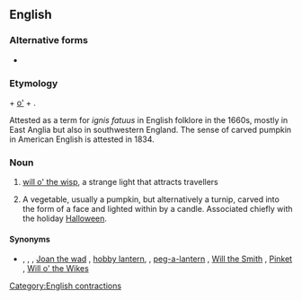 {{also|jack-o'-lantern|Jack O'Lantern}}
==English==
{{wikipedia}}

===Alternative forms===
* {{l|en|jack-o'-lantern}}

===Etymology===
{{m|en|Jack||male given name}} + [[o']] + {{m|en|lantern}}.

Attested as a term for ''ignis fatuus'' in English folklore in the 1660s, mostly in East Anglia but also in southwestern England.
The sense of carved pumpkin in American English is attested in 1834.

===Noun===
{{en-noun|head=[[Jack]] [[o'|o’]] [[lantern]]}}

# {{lb|en|idiomatic|English folklore}} [[will o' the wisp]], a strange light that attracts travellers
# {{lb|en|US|tradition}} A vegetable, usually a pumpkin, but alternatively a turnip, carved into the form of a face and lighted within by a candle. Associated chiefly with the holiday [[Halloween]].

====Synonyms====
* {{sense|strange light}} {{l|en|ignis fatuus}}, {{l|en|will o' the wisp}}, {{l|en|hinkypunk}} {{qualifier|West Country}}, [[Joan the wad]] {{qualifier|West Country}}, [[hobby lantern]], {{qualifier|Hertfordshire, East Anglia}}, [[peg-a-lantern]] {{qualifier|Lancashire}}, [[Will the Smith]] {{qualifier|Shropshire}}, [[Pinket]] {{qualifier|Worcestershire}}, [[Will o' the Wikes]] {{qualifier|Norfolk}}

[[Category:English contractions]]